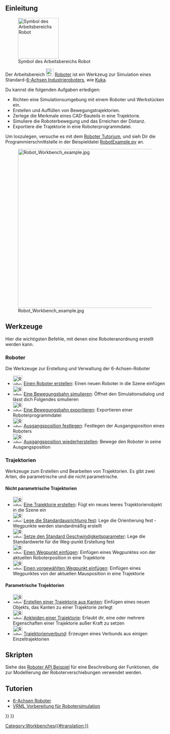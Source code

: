 <languages/>

{{Docnav/de
|[[Reverse Engineering Workbench/de|Arbeitsbereich Reverse Engineering]]
|[[Sketcher_Workbench/de|Arbeitsbereich Sketcher]]
|IconL=Workbench_Reverse_Engineering.svg
|IconR=Workbench_Sketcher.svg
}}

{{VeryImportantMessage|Der Arbeitsbereich Robot ist nicht gewartet. Wenn du Erfahrung mit dem Thema hast und daran interessiert bist, es zu pflegen, gib bitte deine Absicht im Entwicklerbereich des [https://forum.freecad.org/index.php FreeCAD Forums] an.

Der Grund dafür, dass sich dieser Arbeitsbereich noch im Master-Quellcode befindet, liegt darin, dass dieser Arbeitsbereich in C++ programmiert ist. Wenn dieser Arbeitsbereich in Python programmiert werden könnte, dann könnte er zu einem [[external_workbenches/de|externen Arbeitsbereich]] gemacht und in ein separates Repositorium verschoben werden.
}}

<span id="Introduction"></span>
==Einleitung==

[[Image:Workbench_Robot.svg|thumb|128px|Symbol des Arbeitsbereichs Robot]]

Der Arbeitsbereich [[Image:Workbench_Robot.svg|24px]] [[Robot_Workbench/de|Roboter]] ist ein Werkzeug zur Simulation eines Standard-[[Robot_6-Axis/de|6-Achsen Industrieroboters]], wie [http://kuka.com/ Kuka].

Du kannst die folgenden Aufgaben erledigen:
* Richten eine Simulationsumgebung mit einem Roboter und Werkstücken ein.
* Erstellen und Auffüllen von Bewegungstrajektorien.
* Zerlege die Merkmale eines CAD-Bauteils in eine Trajektorie.
* Simuliere die Roboterbewegung und das Erreichen der Distanz.
* Exportiere die Trajektorie in eine Roboterprogrammdatei.

Um loszulegen, versuche es mit dem [[Robot_tutorial/de|Roboter Tutorium]], und sieh Dir die Programmierschnittstelle in der Beispieldatei [https://github.com/FreeCAD/FreeCAD_sf_master/blob/master/src/Mod/Robot/RobotExample.py RobotExample.py] an.

{{TOCright}}
[[Image:Robot_Workbench_example.jpg|500px]]

== Werkzeuge ==
Hier die wichtigsten Befehle, mit denen eine Roboteranordnung erstellt werden kann. 

=== Roboter ===
Die Werkzeuge zur Erstellung und Verwaltung der 6-Achsen-Roboter

* [[Image:Robot_CreateRobot.svg|30px]] [[Robot_CreateRobot/de|Einen Roboter erstellen]]: Einen neuen Roboter in die Szene einfügen
* [[Image:Robot_Simulate.svg|30px]] [[Robot_Simulate/de|Eine Bewegungsbahn simulieren]]: Öffnet den Simulationsdialog und lässt dich Folgendes simulieren 
* [[Image:Robot_Export.svg|30px]] [[Robot_Export/de|Eine Bewegungsbahn exportieren]]: Exportieren einer Roboterprogrammdatei
* [[Image:Robot_SetHomePos.svg|30px]] [[Robot_SetHomePos/de|Ausgangsposition festlegen]]: Festlegen der Ausgangsposition eines Roboters
* [[Image:Robot_RestoreHomePos.svg|30px]] [[Robot_RestoreHomePos/de|Ausgangsposition wiederherstellen]]: Bewege den Roboter in seine Ausgangsposition

=== Trajektorien ===
Werkzeuge zum Erstellen und Bearbeiten von Trajektorien. Es gibt zwei Arten, die parametrische und die nicht parametrische.

==== Nicht parametrische Trajektorien ====
* [[Image:Robot_CreateTrajectory.svg|30px]] [[Robot_CreateTrajectory/de|Eine Trajektorie erstellen]]: Fügt ein neues leeres Trajektorienobjekt in die Szene ein
* [[Image:Robot_SetDefaultOrientation.svg|30px]] [[Robot_SetDefaultOrientation/de|Lege die Standardausrichtung fest]]: Lege die Orientierung fest - Wegpunkte werden standardmäßig erstellt
* [[Image:Robot_SetDefaultValues.svg|30px]] [[Robot_SetDefaultValues/de|Setze den Standard Geschwindigkeitsparameter]]: Lege die Standardwerte für die Weg-punkt Erstellung fest
* [[Image:Robot_InsertWaypoint.svg|30px]] [[Robot_InsertWaypoint/de|Einen Wegpunkt einfügen]]: Einfügen eines Wegpunktes von der aktuellen Roboterposition in eine Trajektorie
* [[Image:Robot_InsertWaypointPre.svg|30px]] [[Robot_InsertWaypointPre/de|Einen vorgewählten Wegpunkt einfügen]]: Einfügen eines Wegpunktes von der aktuellen Mausposition in eine Trajektorie

==== Parametrische Trajektorien ====
* [[Image:Robot_Edge2Trac.svg|30px]] [[Robot_Edge2Trac/de|Erstellen einer Trajektorie aus Kanten]]: Einfügen eines neuen Objekts, das Kanten zu einer Trajektorie zerlegt
* [[Image:Robot_TrajectoryDressUp.svg|30px]] [[Robot_TrajectoryDressUp/de|Ankleiden einer Trajektorie]]: Erlaubt dir, eine oder mehrere Eigenschaften einer Trajektorie außer Kraft zu setzen
* [[Image:Robot_TrajectoryCompound.svg|30px]] [[Robot_TrajectoryCompound/de|Trajektorienverbund]]: Erzeugen eines Verbunds aus einigen Einzeltrajektorien

<span id="Scripting"></span>
== Skripten ==

Siehe das [[Robot_API_example/de|Roboter API Beispiel]] für eine Beschreibung der Funktionen, die zur Modellierung der Roboterverschiebungen verwendet werden.

== Tutorien ==
* [[Robot 6-Axis/de|6-Achsen Roboter]]
* [[VRML Preparation for Robot Simulation/de|VRML Vorbereitung für Robotersimulation]]


{{Docnav/de
|[[Reverse Engineering Workbench/de|Arbeitsbereich Reverse Engineering]]
|[[Sketcher_Workbench/de|Arbeitsbereich Sketcher]]
|IconL=Workbench_Reverse_Engineering.svg
|IconR=Workbench_Sketcher.svg
}}

{{Robot Tools navi{{#translation:}}}}
{{Userdocnavi{{#translation:}}}}
[[Category:Workbenches{{#translation:}}]]